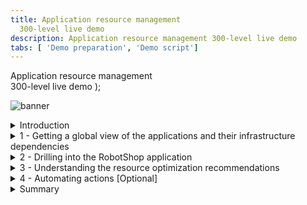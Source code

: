 ```yaml
---
title: Application resource management
  300-level live demo
description: Application resource management 300-level live demo
tabs: [ 'Demo preparation', 'Demo script']
---
```


  <span>
    Application resource management<br/> 300-level live demo
  </span> );

![banner](./images/ARM-GitHub-script-banner-12-15-21.jpg)

<span id="top"></span>

<details>
<summary>Introduction</summary>
<br/>

In this growing digital economy, the application is the business. Application performance, therefore, is one of highest CIO priorities.

<br/>

Home Robots Inc. is a fully digital company selling innovative "household chores" robots globally via its RobotShop online marketplace. Clients browse and purchase through RobotShop's microservices-based cloud native app. Promotions and other marketing events, however, generate unpredictable load patterns. This often results in poor application performance and bad customer experiences. Without full stack visibility, IT Ops teams tend to either over or under-provision resources based on best guesses - which is highly inefficient, costly and risky.

<br/>

In this demo, I'll show you how IBM Turbonomic, a solution based on the principles of Application Resource Management (ARM), helps SREs and IT Ops teams proactively assure application performance and operational efficiency across their mission critical deployments. We will: <br/>
• See how Turbonomic stitches together a full-stack view from business applications down to the supporting infrastructure <br/>
• Examine the resource optimization recommendations generated by analytics <br/>
• Demonstrate how to automate the execution of platform-derived "actions" <br/>

<br/>

**Note**: This demo will be focused on application resource management in private clouds.

<br/>

**[Go to top](#top)**

</details>

<details>

<summary>1 - Getting a global view of the applications and their infrastructure dependencies</summary>

<br/>

| **1.1** | **Examine the global supply chain** |
| :--- | :--- |
| **Narration** | Turbonomic requires configuration and operational performance data to make resource optimization recommendations. The more data the better. <br/><br/> The RobotShop application is being observed by Instana. Turbonomic ingests data from Instana and builds a common data model to stitch together a graphical view of the application and its resource dependencies. In the Turbonomic nomenclature, this is called the "supply chain." <br/><br/> The global supply chain models the dynamic relationship of the managed application and its dependent infrastructure layers. |
| **Action** &nbsp; 1.1.0 | Log in to the Turbonomic instance and click the **On** button in the upper left corner. <br/><br/> **Note**: The next six steps will refer to the graphic below.<br/><br/><img src="https://raw.githubusercontent.com/ibm-garage-tsa/platinum-demos/master/src/pages/300-watson-aiops-application-resource-management/images/global-supply-chain-6.jpg" width="800" /> |
| **Action** &nbsp; 1.1.1 | Hover the cursor over the **Business Application** entity (1), which shows the business applications of which Turbonomic is aware. |
| **Action** &nbsp; 1.1.2 | Hover the cursor over the **Business Transaction** entity (2), which shows logical business functions that an end-user would execute (such as a purchase or add-to-cart). Business applications are composed of these business transactions. |
| **Action** &nbsp; 1.1.3 | Hover the cursor over the **Service** entity (3). A service is basically a REST endpoint. Transactions use the services. |
| **Action** &nbsp; 1.1.4 | Hover the cursor over the **Application Component** entity (4). Services are hosted and executed in an application component, such as a Java virtual machine (JVM).
| **Action** &nbsp; 1.1.5 | Hover the cursor over the **Container** entity (5). Application components run on a container platform like Kubernetes. |
| **Action** &nbsp; 1.1.6 | Hover the cursor over the **Virtual Machine** entity (6). Application platforms are hosted in virtualized environments like vSphere. |

<br/>

| **1.2** | **Explore the top business applications view** |
| :--- | :--- |
| **Narration** | Turbonomic displays the applications in order of risk. &nbsp; &nbsp; &nbsp; &nbsp; &nbsp; &nbsp; &nbsp; &nbsp; &nbsp; &nbsp; &nbsp; &nbsp; &nbsp; &nbsp; &nbsp; &nbsp; &nbsp; &nbsp; &nbsp; |
| **Action** &nbsp; 1.2.1 | Click the **Business Application** entity. &nbsp; &nbsp; &nbsp; &nbsp; &nbsp; &nbsp; &nbsp; &nbsp; &nbsp; &nbsp; &nbsp; &nbsp; &nbsp; &nbsp; &nbsp; &nbsp; &nbsp; &nbsp; &nbsp;<br/><br/> <img src="https://raw.githubusercontent.com/ibm-garage-tsa/platinum-demos/master/src/pages/300-watson-aiops-application-resource-management/images/RobotShop-SLO-Violation-5.jpg" width="800" /> |
| **Narration** | We see that there's an increase in the average response time.&nbsp; &nbsp; &nbsp; &nbsp; &nbsp; &nbsp; &nbsp; &nbsp; &nbsp; &nbsp; &nbsp; &nbsp; &nbsp; &nbsp; &nbsp; &nbsp; &nbsp; &nbsp; &nbsp; <br/><br/>In the Application Resource Health bar, the color of each circle reflects the current health of the entities: "red" represents performance recommendations, "yellow" represents efficiency recommendations, and "green" is healthy. The current status indicates that there are some critical performance issues as well as some areas to improve efficiency. <br/><br/> The Actions button enables you to take the recommended actions directly from Turbonomic. **Note**: We won't click the Actions button at this time. |

<br/>

**[Go to top](#top)**

</details>

<details>

<summary>2 - Drilling into the RobotShop application</summary>

<br/>

| **2.1** | **Examine RobotShop resource dependencies** |
| :--- | :--- |
| **Narration** | Now that we have a broad understanding of the global view, let's examine the health of the RobotShop application. This is called "scoping." |
| **Action** &nbsp; 2.1.1 | Click the **RobotShop** link to scope to RobotShop.<br/><br/> <img src="https://raw.githubusercontent.com/ibm-garage-tsa/platinum-demos/master/src/pages/300-watson-aiops-application-resource-management/images/1-Top_Business_Applications.png" width="800" /> |
| **Action** &nbsp; 2.1.2 | Notice that we are scoped to RobotShop, with data coming from Instana. <br/><br/> <img src="https://raw.githubusercontent.com/ibm-garage-tsa/platinum-demos/master/src/pages/300-watson-aiops-application-resource-management/images/2-Home.png" width="800" /> |
| **Narration** | The supply chain is scoped to RobotShop, and the charts provide a quick view of RobotShop's overall operating health.<br/><br/>Since RobotShop is a Kubernetes-based cloud native application, all the entities in the supply chain are specific to a container infrastructure. |
| **Action** &nbsp; 2.1.3 | On the **Pending Actions** chart, click **SHOW ALL**.<br/><br/> <img src="https://raw.githubusercontent.com/ibm-garage-tsa/platinum-demos/master/src/pages/300-watson-aiops-application-resource-management/images/3-Show_All.png" width="800" /> |
| **Narration** | The Turbonomic engine performs an ongoing (real-time) holistic analysis of the environment, generating resource optimization recommendations (and associated actions) that you can follow to resolve and avoid emerging problems. <br/><br/>Here we see container resize actions, categorized as 'performance' and 'efficiency' actions. These are displayed for you to either investigate further or execute manually.<br/><br/>Container resize *UP* actions are typically performance-centric actions that are driven to resolve an underlying resource congestion issue. <br/><br/> Container resize *DOWN* actions are typically efficiency-centric actions that are pointing to a resource optimization opportunity, likely a consequence of resource over-provisioning. |
| **Action** &nbsp; 2.1.4 | On the **Action Center** panel, under  **RESIZE**, select **Workload Controllers** (1). Then, click **DETAILS** (2) in the **payment** row. <br/><br/> **Note**: If the view does not match the screenshot below, click **NEW VIEW** at the upper right corner to enable the new view. <br/><br/> <img src="https://raw.githubusercontent.com/ibm-garage-tsa/platinum-demos/master/src/pages/300-watson-aiops-application-resource-management/images/2-Payment.png" width="800" /> |

<br/>

**[Go to top](#top)**

</details>

<details>

<summary>3 - Understanding the resource optimization recommendations</summary>

<br/>

| **3.1** | **Analyze a container right-sizing performance recommendation** |
| :--- | :--- |
| **Narration** | Let's explore one of the performance recommendations in more detail. |
| **Action** &nbsp; 3.1.1 | On the **Action Details** page, click **Expand Details** to inspect the rationale behind the recommendations.<br/> <br/><img src="https://raw.githubusercontent.com/ibm-garage-tsa/platinum-demos/master/src/pages/300-watson-aiops-application-resource-management/images/2-Payment_Details.png" width="800" /> |
| **Action** &nbsp; 3.1.2 | Review the performance action details. Notice the recommendation to upsize the virtual CPU limit from 200 mCores to 500 mCores. <br/><br/> **Note**: Since this is a dynamic system, the metrics displayed on your screen may not necessarily reflect the exact numbers in the screenshot. <br/><br/> <img src="https://raw.githubusercontent.com/ibm-garage-tsa/platinum-demos/master/src/pages/300-watson-aiops-application-resource-management/images/2-Payment_Expand.png" width="800" /> |
| **Narration** | CPU throttling directly impacts the response time of a service and therefore user experience. Turbonomic observes and tracks CPU throttling. In the case of RobotShop, the response time latency of the payment service can adversely impact the ecommerce checkout experience. Given the rate of throttling being observed, Turbonomic recommends increasing the CPU limit from 200 mCores to 500 mCores, thereby reducing the CPU throttling from 19.2% to 3.1%. Proactively alleviating CPU congestion pressures by providing these analytics-driven recommendations helps keep the application in the desired state where it meets its defined service-level objectives (SLOs). |
| **Action** &nbsp; 3.1.3 | Click the **X** in the upper right corner to close the **Action Details** page.<br/><br/> <img src="https://raw.githubusercontent.com/ibm-garage-tsa/platinum-demos/master/src/pages/300-watson-aiops-application-resource-management/images/2-Payment_X.png" width="800" /> |

<br/>

| **3.2** | **Analyze a proactive workload redistribution recommendation** |
| :--- | :--- |
| **Narration** | The underlying cloud native environment to which the RobotShop microservices are deployed is highly dynamic. The initial node to which a pod was placed may not always remain the most optimal place to continue executing this workload. An unhealthy application can cause cascading issues, potentially impacting healthy neighboring pods. Additional node capacity may present alternative optimal placement options that were not available at the time when this pod was initially placed. Continuously and proactively redistributing workloads, in line with shifting load patterns and available capacity, helps assure application performance and infrastructure operational efficiency. |
| **Action** &nbsp; 3.2.1 | On the **Action Center** panel, under **MOVE**, select **Container Pods** (1). Then, click **DETAILS** (2) in the **robot-shop/payment** row. <br/><br/> <img src="https://raw.githubusercontent.com/ibm-garage-tsa/platinum-demos/master/src/pages/300-watson-aiops-application-resource-management/images/7-Move.png" width="800" /> |
| **Action** &nbsp; 3.2.2 | Review the efficiency action details. Notice the recommendation to relocate the payment pod from where it is currently running on worker node 3 to worker node 6. <br/><br/> **Note**: Since this is a dynamic system, the metrics displayed on your screen may not necessarily reflect the exact numbers in the screenshot. <br/><br/> <img src="https://raw.githubusercontent.com/ibm-garage-tsa/platinum-demos/master/src/pages/300-watson-aiops-application-resource-management/images/7-Move_Details.png" width="800" /> |
| **Narration** | If the underlying node is getting congested, it will attempt to identify an alternate node with more capacity. If, on the other hand, as is the case here, the underlying node is underutilized, it makes sense to proactively redistribute the workload to other appropriate nodes to improve operational efficiency. <br/><br/> The Turbonomic analysis engine computes the current and possible future state of the cluster if the Move action is accepted for execution. As we can observe here, the migration of workloads from worker node 3 to worker node 6 will result in a marginal increase of virtual CPU utilization from 7.1% to 10% and an increase of virtual memory consumption from 15.5% to 20.8% of worker node 6. <br/><br/> Continuous redistribution of workloads helps better optimize overall cluster resources in terms of performance and cost of ownership. |
| **Action** &nbsp; 3.2.3 | Click the **X** in the upper right corner to close the **Action Details** page.<br/><br/> <img src="https://raw.githubusercontent.com/ibm-garage-tsa/platinum-demos/master/src/pages/300-watson-aiops-application-resource-management/images/7-Move_X.png" width="800" /> |

<br/>

| **3.3** | **Analyze an intelligent cluster scaling recommendation** |
| :--- | :--- |
| **Narration** | The Turbonomic analysis engine is continuously exploring opportunities to optimize overall cluster efficiency, essentially balancing cluster capacity with workload demand. <br/><br/> Pods consume resources from the underlying nodes on which they are placed. Nodes are represented as virtual machines (VMs) in the supply chain. When pods begin experiencing performance issues due to diminishing resources at the underlying node level, Turbonomic will provide early recommendations to provision additional cluster capacity. <br/><br/> On the other hand, it will seek out opportunities to consolidate workloads on a fewer number of nodes, thereby driving down operational costs. |
| **Action** &nbsp; 3.3.1 | On the **Action Center** panel, under **SUSPEND**, select **Virtual Machines** (1). Then, click **DETAILS** (2) in the **worker3.vader.coc-ibm.com** row. <br/><br/> <img src="https://raw.githubusercontent.com/ibm-garage-tsa/platinum-demos/master/src/pages/300-watson-aiops-application-resource-management/images/8-Suspend.png" width="800" /> |
| **Action** &nbsp; 3.3.2 | Review the action details. <br/><br/> <img src="https://raw.githubusercontent.com/ibm-garage-tsa/platinum-demos/master/src/pages/300-watson-aiops-application-resource-management/images/9-Suspend_Details.png" width="800" /> |
| **Narration** | Executing the Suspend action will result in reclaiming and possibly repurposing the compute resources of worker node 3. <br/><br/> These actions enhance overall cluster operational efficiency and naturally yield significant costs savings, while not compromising application performance and availability. |
| **Action** &nbsp; 3.3.3 | Click the **X** in the upper right corner to close the **Action Details** page. <br/><br/> <img src="https://raw.githubusercontent.com/ibm-garage-tsa/platinum-demos/master/src/pages/300-watson-aiops-application-resource-management/images/9-Suspend_X.png" width="800" /> |

<br/>

**[Go to top](#top)**

</details>

<details>

<summary>4 - Automating actions [Optional]</summary>

<br/>

<InlineNotification><strong>NOTE</strong>: If you want to demonstrate how to create and configure an automation policy, you will need additional credentials. To do so, log out and log back in using the <strong>cocadmin</strong> username. The password remains the same: <strong>CoC#Rulz!</strong>. </InlineNotification>

<br/>

| **4.1** | **Automate the execution of actions and eliminate manual intervention** |
| :--- | :--- |
| **Narration** | Though Turbonomic allows you to initiate an action natively from the platform with the click of a button, it is a best practice to automate the execution of these actions. <br/><br/> We will now define a policy that enables you to automate the platform-derived actions without having to jump into multiple tools. This significantly enhances operator productivity. |
| **Action** &nbsp; 4.1.1 | Click **SETTINGS** (1) and select **Policies** (2). <br/><br/> <img src="https://raw.githubusercontent.com/ibm-garage-tsa/platinum-demos/master/src/pages/300-watson-aiops-application-resource-management/images/Settings.png" width="800" /> |
| **Action** &nbsp; 4.1.2 | Click **NEW AUTOMATION POLICY**. <br/><br/> <img src="https://raw.githubusercontent.com/ibm-garage-tsa/platinum-demos/master/src/pages/300-watson-aiops-application-resource-management/images/New-Policy.png" width="500" /> |
| **Action** &nbsp; 4.1.3 | Select **Container Pod**. <br/><br/> <img src="https://raw.githubusercontent.com/ibm-garage-tsa/platinum-demos/master/src/pages/300-watson-aiops-application-resource-management/images/Container-Pod.png" width="300" /> |
| **Action** &nbsp; 4.1.4 | Give the policy a custom **NAME**. Then, expand **AUTOMATION AND ORCHESTRATION** (2) and click **ADD ACTION** (3) to define how an action is accepted. <br/><br/> <img src="https://raw.githubusercontent.com/ibm-garage-tsa/platinum-demos/master/src/pages/300-watson-aiops-application-resource-management/images/Automation-Policy-1.jpg" width="500" /> |
| **Action** &nbsp; 4.1.5 | Fill out the **Automation and Orchestration** panel: <br/> • Set the **ACTION TYPE** to **Move** (1). <br/> • Set **ACTION GENERATION** to **Generate Actions** (2). <br/> • Set **ACTION ACCEPTANCE** to **Automatic** (3). <br/><br/> **IMPORTANT NOTE**: Do **NOT** click **Submit**, as this is a read-only environment. <br/><br/> <img src="https://raw.githubusercontent.com/ibm-garage-tsa/platinum-demos/master/src/pages/300-watson-aiops-application-resource-management/images/Automation-Policy.png" width="500" /> |
| **Narration** | Once the automation policy is saved, it will go into effect. All configured actions will now be executed automatically. <br/><br/> The main benefit and best practice of Turbonomic is to execute the platform-derived actions automatically. The underlying goal is to reduce or remove human intervention and leverage automation to maintain application performance and improve operational efficiency. <br/><br/> Although we have demonstrated how actions can be taken automatically from Turbonomic, it is typical that IT organizations first build a level of trust where actions are initially executed manually by a human operator. And as the organization's level of comfort matures over time, we evolve into a semi-automatic and then a relatively fully automatic mode, where an increasing number of actions is being driven by automation. |

<br/>

**[Go to top](#top)**

</details>

<details>

<summary>Summary</summary>

<br/>

In this demo, we showed how Home Robots Inc. leveraged Turbonomic to assure application performance and improve the operational efficiency of the supporting infrastructure. We demonstrated how Turbonomic can augment the well-known benefits of a container platform to provide additional and high-value capabilities, ranging from full-stack visibility and analytics-driven resource optimization recommendations (e.g., vertical scaling, container right-sizing, and proactive workload redistribution) to intelligent platform-derived automatable actions.

<br/>

**[Go to top](#top)**

</details>
